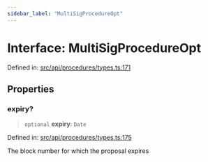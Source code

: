 ```yaml
---
sidebar_label: "MultiSigProcedureOpt"
---
```


# Interface: MultiSigProcedureOpt

Defined in: [src/api/procedures/types.ts:171](https://github.com/PolymeshAssociation/polymesh-sdk/blob/bee6a2fe7a8ce5db42a6982e793782182cde2153/src/api/procedures/types.ts#L171)

## Properties

### expiry?

> `optional` **expiry**: `Date`

Defined in: [src/api/procedures/types.ts:175](https://github.com/PolymeshAssociation/polymesh-sdk/blob/bee6a2fe7a8ce5db42a6982e793782182cde2153/src/api/procedures/types.ts#L175)

The block number for which the proposal expires
